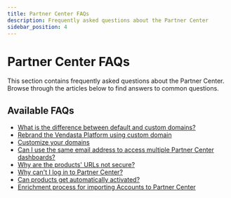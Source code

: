 ```yaml
---
title: Partner Center FAQs
description: Frequently asked questions about the Partner Center
sidebar_position: 4
---
```


# Partner Center FAQs

This section contains frequently asked questions about the Partner Center. Browse through the articles below to find answers to common questions.

## Available FAQs

- [What is the difference between default and custom domains?](/partner-center/partner-center-faqs/difference-between-default-and-custom-domains)
- [Rebrand the Vendasta Platform using custom domain](/partner-center/partner-center-faqs/rebrand-vendasta-platform-using-custom-domain)
- [Customize your domains](/partner-center/partner-center-faqs/customize-your-domains)
- [Can I use the same email address to access multiple Partner Center dashboards?](/partner-center/partner-center-faqs/same-email-multiple-partner-center-dashboards)
- [Why are the products' URLs not secure?](/partner-center/partner-center-faqs/products-urls-not-secure)
- [Why can't I log in to Partner Center?](/partner-center/partner-center-faqs/cant-login-to-partner-center)
- [Can products get automatically activated?](/partner-center/partner-center-faqs/products-automatically-activated)
- [Enrichment process for importing Accounts to Partner Center](/partner-center/partner-center-faqs/enrichment-process-importing-accounts)